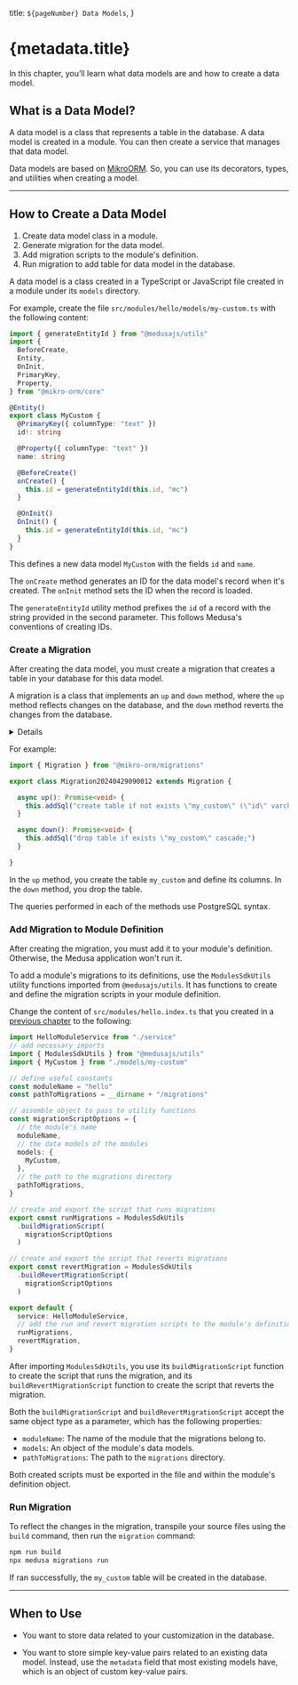   title: `${pageNumber} Data Models`,
}

# {metadata.title}

In this chapter, you’ll learn what data models are and how to create a data model.

## What is a Data Model?

A data model is a class that represents a table in the database. A data model is created in a module. You can then create a service that manages that data model.

Data models are based on [MikroORM](https://mikro-orm.io/docs/quick-start). So, you can use its decorators, types, and utilities when creating a model.

---

## How to Create a Data Model

<Note title="Steps Summary">

1. Create data model class in a module.
2. Generate migration for the data model.
3. Add migration scripts to the module's definition.
4. Run migration to add table for data model in the database.

</Note>

A data model is a class created in a TypeScript or JavaScript file created in a module under its `models` directory.

For example, create the file `src/modules/hello/models/my-custom.ts` with the following content:

```ts title="src/modules/hello/models/my-custom.ts"
import { generateEntityId } from "@medusajs/utils"
import { 
  BeforeCreate, 
  Entity, 
  OnInit, 
  PrimaryKey, 
  Property,
} from "@mikro-orm/core"

@Entity()
export class MyCustom {
  @PrimaryKey({ columnType: "text" })
  id!: string

  @Property({ columnType: "text" })
  name: string

  @BeforeCreate()
  onCreate() {
    this.id = generateEntityId(this.id, "mc")
  }

  @OnInit()
  OnInit() {
    this.id = generateEntityId(this.id, "mc")
  }
}
```

This defines a new data model `MyCustom` with the fields `id` and `name`.

The `onCreate` method generates an ID for the data model's record when it's created. The `onInit` method sets the ID when the record is loaded.

<Note title="Tip">

The `generateEntityId` utility method prefixes the `id` of a record with the string provided in the second parameter. This follows Medusa's conventions of creating IDs.

</Note>

### Create a Migration

After creating the data model, you must create a migration that creates a table in your database for this data model.

A migration is a class that implements an `up` and `down` method, where the `up` method reflects changes on the database, and the `down` method reverts the changes from the database.

<Details summaryContent="Generate with MikroORM">
  MikroORM provides a CLI tool that helps you generate migrations. To use it:

  1. Create the file `src/modules/hello/mikro-orm.config.dev.ts` with the following content:

  ```ts
  import "dotenv/config"
  import path from "path"
  import { TSMigrationGenerator } from "@medusajs/utils"
  import { MyCustom } from "./models/my-custom"

  module.exports = {
    entities: [MyCustom],
    schema: "public",
    clientUrl: "postgres://postgres@localhost/medusa-hello",
    type: "postgresql",
    migrations: {
      path: path.join(__dirname, "migrations"),
      generator: TSMigrationGenerator,
    },
  }
  ```

  2. Run the following command in the root directory of your Medusa application:

  ```bash
  npx cross-env MIKRO_ORM_CLI=./src/modules/hello/mikro-orm.config.dev.ts mikro-orm migration:create
  ```

  <Note title="Tip">

  You can add this command as a script in `package.json` for easy usage in the future. Use this command whenever you want to generate a new migration in your module.

  </Note>

  After running the command, a new file is created under the `src/modules/hello/migrations` directory. This file holds `up` and `down` methods that define the actions to execute when running and reverting the migration respectively.
  
</Details>

For example:

```ts
import { Migration } from "@mikro-orm/migrations"

export class Migration20240429090012 extends Migration {

  async up(): Promise<void> {
    this.addSql("create table if not exists \"my_custom\" (\"id\" varchar(255) not null, \"name\" text not null, constraint \"my_custom_pkey\" primary key (\"id\"));")
  }

  async down(): Promise<void> {
    this.addSql("drop table if exists \"my_custom\" cascade;")
  }

}
```

In the `up` method, you create the table `my_custom` and define its columns. In the `down` method, you drop the table.

<Note title="Tip">

The queries performed in each of the methods use PostgreSQL syntax.

</Note>

### Add Migration to Module Definition

After creating the migration, you must add it to your module's definition. Otherwise, the Medusa application won't run it.

To add a module's migrations to its definitions, use the `ModulesSdkUtils` utility functions imported from `@medusajs/utils`. It has functions to create and define the migration scripts in your module definition.

Change the content of `src/modules/hello.index.ts` that you created in a [previous chapter](../modules-and-services/page.mdx) to the following:

```ts title="src/modules/hello.index.ts" highlights={[["2"], ["6"], ["10"], ["12"], ["14"], ["18"], ["22"], ["28"], ["36"]]}
import HelloModuleService from "./service"
// add necessary imports
import { ModulesSdkUtils } from "@medusajs/utils"
import { MyCustom } from "./models/my-custom"

// define useful constants
const moduleName = "hello"
const pathToMigrations = __dirname + "/migrations"

// assemble object to pass to utility functions
const migrationScriptOptions = {
  // the module's name
  moduleName,
  // the data models of the modules
  models: {
    MyCustom,
  },
  // the path to the migrations directory
  pathToMigrations,
}

// create and export the script that runs migrations
export const runMigrations = ModulesSdkUtils
  .buildMigrationScript(
    migrationScriptOptions
  )

// create and export the script that reverts migrations
export const revertMigration = ModulesSdkUtils
  .buildRevertMigrationScript(
    migrationScriptOptions
  )

export default {
  service: HelloModuleService,
  // add the run and revert migration scripts to the module's definition
  runMigrations,
  revertMigration,
}
```

After importing `ModulesSdkUtils`, you use its `buildMigrationScript` function to create the script that runs the migration, and its `buildRevertMigrationScript` function to create the script that reverts the migration.

Both the `buildMigrationScript` and `buildRevertMigrationScript` accept the same object type as a parameter, which has the following properties:

- `moduleName`: The name of the module that the migrations belong to.
- `models`: An object of the module's data models.
- `pathToMigrations`: The path to the `migrations` directory.

Both created scripts must be exported in the file and within the module's definition object.

### Run Migration

To reflect the changes in the migration, transpile your source files using the `build` command, then run the `migration` command:

```bash npm2yarn
npm run build
npx medusa migrations run
```

If ran successfully, the `my_custom` table will be created in the database.

---

## When to Use

<Note title="Use data models when" type="success">

- You want to store data related to your customization in the database.

</Note>

<Note title="Don't use data models if" type="error">

- You want to store simple key-value pairs related to an existing data model. Instead, use the `metadata` field that most existing models have, which is an object of custom key-value pairs.

</Note>
